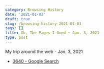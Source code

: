 ```yaml
---
category: Browsing History
date: '2021-01-03'
draft: true
slug: /browsing-history-2021-01-03
tags: []
title: Oh, The Pages I Goed ~ Jan. 3, 2021
type: post
---
```



My trip around the web - Jan. 3, 2021

- [3640 - Google Search](https://www.google.com/search?client=safari&rls=en&q=3640&ie=UTF-8&oe=UTF-8)